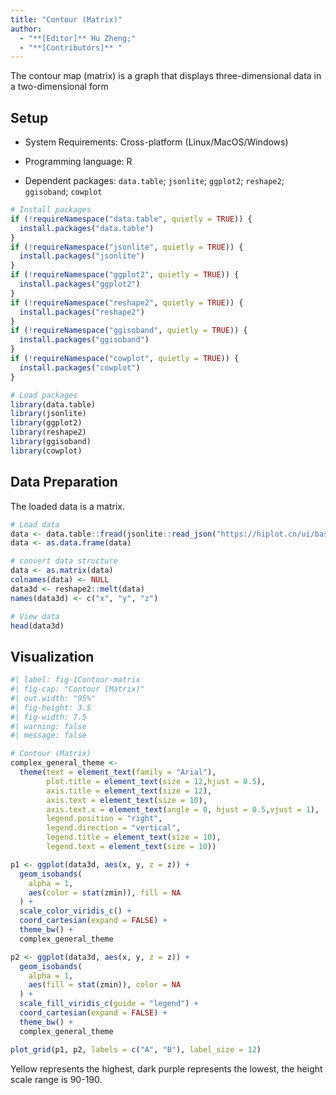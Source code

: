 ```yaml
---
title: "Contour (Matrix)"
author:
  - "**[Editor]** Hu Zheng;"
  - "**[Contributors]** "
---
```


The contour map (matrix) is a graph that displays three-dimensional data in a two-dimensional form

## Setup

-   System Requirements: Cross-platform (Linux/MacOS/Windows)

-   Programming language: R

-   Dependent packages: `data.table`; `jsonlite`; `ggplot2`; `reshape2`; `ggisoband`; `cowplot`

```r
# Install packages
if (!requireNamespace("data.table", quietly = TRUE)) {
  install.packages("data.table")
}
if (!requireNamespace("jsonlite", quietly = TRUE)) {
  install.packages("jsonlite")
}
if (!requireNamespace("ggplot2", quietly = TRUE)) {
  install.packages("ggplot2")
}
if (!requireNamespace("reshape2", quietly = TRUE)) {
  install.packages("reshape2")
}
if (!requireNamespace("ggisoband", quietly = TRUE)) {
  install.packages("ggisoband")
}
if (!requireNamespace("cowplot", quietly = TRUE)) {
  install.packages("cowplot")
}

# Load packages
library(data.table)
library(jsonlite)
library(ggplot2)
library(reshape2)
library(ggisoband)
library(cowplot)
```

## Data Preparation

The loaded data is a matrix.

```r
# Load data
data <- data.table::fread(jsonlite::read_json("https://hiplot.cn/ui/basic/contour-matrix/data.json")$exampleData$textarea[[1]])
data <- as.data.frame(data)

# convert data structure
data <- as.matrix(data)
colnames(data) <- NULL
data3d <- reshape2::melt(data)
names(data3d) <- c("x", "y", "z")

# View data
head(data3d)
```

## Visualization

```r
#| label: fig-1Contour-matrix
#| fig-cap: "Contour (Matrix)"
#| out.width: "95%"
#| fig-height: 3.5
#| fig-width: 7.5
#| warning: false
#| message: false

# Contour (Matrix)
complex_general_theme <- 
  theme(text = element_text(family = "Arial"),
        plot.title = element_text(size = 12,hjust = 0.5),
        axis.title = element_text(size = 12),
        axis.text = element_text(size = 10),
        axis.text.x = element_text(angle = 0, hjust = 0.5,vjust = 1),
        legend.position = "right",
        legend.direction = "vertical",
        legend.title = element_text(size = 10),
        legend.text = element_text(size = 10))

p1 <- ggplot(data3d, aes(x, y, z = z)) +
  geom_isobands(
    alpha = 1,
    aes(color = stat(zmin)), fill = NA
  ) +
  scale_color_viridis_c() +
  coord_cartesian(expand = FALSE) +
  theme_bw() +
  complex_general_theme

p2 <- ggplot(data3d, aes(x, y, z = z)) +
  geom_isobands(
    alpha = 1,
    aes(fill = stat(zmin)), color = NA
  ) +
  scale_fill_viridis_c(guide = "legend") +
  coord_cartesian(expand = FALSE) +
  theme_bw() +
  complex_general_theme

plot_grid(p1, p2, labels = c("A", "B"), label_size = 12)
```

Yellow represents the highest, dark purple represents the lowest, the height scale range is 90-190.

